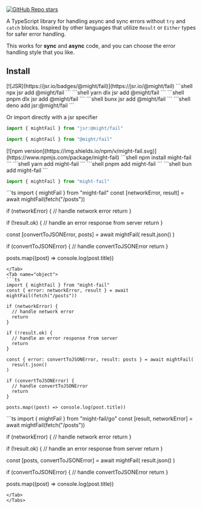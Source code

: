 
[![GitHub Repo stars](https://img.shields.io/github/stars/meech-ward/might-fail)](https://github.com/meech-ward/might-fail)

A TypeScript library for handling async and sync errors without `try` and `catch` blocks. Inspired by other languages that utilize `Result` or `Either` types for safer error handling. 

This works for **sync** and **async** code, and you can choose the error handling style that you like.



## Install

<SideBySide>

<Card cardClassName="pb-4">
[![JSR](https://jsr.io/badges/@might/fail)](https://jsr.io/@might/fail)
<Tabs>
  
<Tab name="npm">
```shell
npx jsr add @might/fail
```
</Tab>
<Tab name="yarn">
```shell
yarn dlx jsr add @might/fail
``` 
</Tab>
<Tab name="pnpm">
```shell
pnpm dlx jsr add @might/fail
```
</Tab>
<Tab name="bun">
```shell
bunx jsr add @might/fail
```
</Tab>

<Tab name="deno">
```shell
deno add jsr:@might/fail
```

Or import directly with a jsr specifier

```ts
import { mightFail } from "jsr:@might/fail"
```
</Tab>

</Tabs>

```ts
import { mightFail } from "@might/fail"
```

</Card>

<Card cardClassName="pb-4">
[![npm version](https://img.shields.io/npm/v/might-fail.svg)](https://www.npmjs.com/package/might-fail)
<Tabs>
  <Tab name="npm">
  ```shell
  npm install might-fail
  ```
  </Tab>
  <Tab name="yarn">
  ```shell
  yarn add might-fail
  ``` 
  </Tab>
  <Tab name="pnpm">
  ```shell
  pnpm add might-fail
  ```
  </Tab>
  <Tab name="bun">
  ```shell
  bun add might-fail
  ```
  </Tab>
</Tabs>

```ts
import { mightFail } from "might-fail"
```

</Card>

</SideBySide>


<Tabs>
<Tab name="tuple">
```ts
import { mightFail } from "might-fail"
const [networkError, result] = await mightFail(fetch("/posts"))

if (networkError) {
  // handle network error
  return
}

if (!result.ok) {
  // handle an error response from server
  return
}

const [convertToJSONError, posts] = await mightFail(
  result.json()
)

if (convertToJSONError) {
  // handle convertToJSONError
  return
}

posts.map((post) => console.log(post.title))
```
</Tab>
<Tab name="object">
```ts
import { mightFail } from "might-fail"
const { error: networkError, result } = await mightFail(fetch("/posts"))

if (networkError) {
  // handle network error
  return
}

if (!result.ok) {
  // handle an error response from server
  return
}

const { error: convertToJSONError, result: posts } = await mightFail(
  result.json()
)

if (convertToJSONError) {
  // handle convertToJSONError
  return
}

posts.map((post) => console.log(post.title))
```
</Tab>
<Tab name="go">
```ts
import { mightFail } from "might-fail/go"
const [result, networkError] = await mightFail(fetch("/posts"))

if (networkError) {
  // handle network error
  return
}

if (!result.ok) {
  // handle an error response from server
  return
}

const [posts, convertToJSONError] = await mightFail(
  result.json()
)

if (convertToJSONError) {
  // handle convertToJSONError
  return
}

posts.map((post) => console.log(post.title))
```
</Tab>
</Tabs>